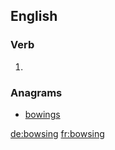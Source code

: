 
==English==

===Verb===
{{head|en}}

# {{present participle of|bowse|lang=en}}

===Anagrams===
* [[bowings#English|bowings]]

[[de:bowsing]]
[[fr:bowsing]]